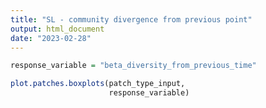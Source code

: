 ```yaml
---
title: "SL - community divergence from previous point"
output: html_document
date: "2023-02-28"
---
```


```r
response_variable = "beta_diversity_from_previous_time"
```

```r
plot.patches.boxplots(patch_type_input,
                      response_variable)
```